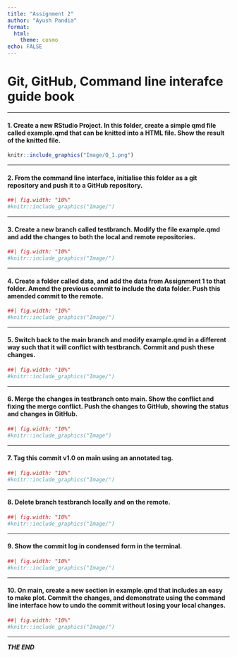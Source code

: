 ```yaml
---
title: "Assignment 2"
author: "Ayush Pandia"
format:
  html: 
    theme: cosmo
echo: FALSE
---
```


# **Git, GitHub, Command line interafce guide book**

---

#### 1. Create a new RStudio Project. In this folder, create a simple qmd file called example.qmd that can be knitted into a HTML file. Show the result of the knitted file.



```r
knitr::include_graphics("Image/Q_1.png")
```


---

#### 2. From the command line interface, initialise this folder as a git repository and push it to a GitHub repository.

```r
##| fig.width: "10%"
#knitr::include_graphics("Image/")
```


---

#### 3. Create a new branch called testbranch. Modify the file example.qmd and add the changes to both the local and remote repositories.

```r
##| fig.width: "10%"
#knitr::include_graphics("Image/")
```

---

#### 4. Create a folder called data, and add the data from Assignment 1 to that folder. Amend the previous commit to include the data folder. Push this amended commit to the remote.

```r
##| fig.width: "10%"
#knitr::include_graphics("Image/")
```


---

#### 5. Switch back to the main branch and modify example.qmd in a different way such that it will conflict with testbranch. Commit and push these changes.

```r
##| fig.width: "10%"
#knitr::include_graphics("Image/")
```


---

#### 6. Merge the changes in testbranch onto main. Show the conflict and fixing the merge conflict. Push the changes to GitHub, showing the status and changes in GitHub.

```r
##| fig.width: "10%"
#knitr::include_graphics("Image")
```

---

#### 7. Tag this commit v1.0 on main using an annotated tag.

```r
##| fig.width: "10%"
#knitr::include_graphics("Image/")
```


---

#### 8. Delete branch testbranch locally and on the remote.

```r
##| fig.width: "10%"
#knitr::include_graphics("Image/")
```

---

#### 9. Show the commit log in condensed form in the terminal.

```r
##| fig.width: "10%"
#knitr::include_graphics("Image/")
```


---

#### 10. On main, create a new section in example.qmd that includes an easy to make plot. Commit the changes, and demonstrate using the command line interface how to undo the commit without losing your local changes.

```r
##| fig.width: "10%"
#knitr::include_graphics("Image/")
```

---

***THE END***


